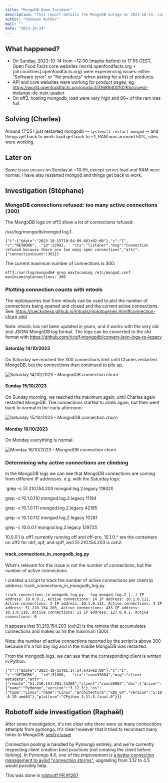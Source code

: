 ```yaml
---
title: "MongoDB Down Incident"
description: "This report details the MongoDB outage on 2023-10-14, caused by an excessive number of active connections. It covers the investigation using mtools and a custom script, identifying the source of connection issues, and the proposed resolution through a PyMongo upgrade."
author: "Unknown Author"
mail: ""
date: "2023-10-14"
---
```


## What happened?

* On Sunday, 2023-10-14 from ~12:00 (maybe before) to 17:55 CEST, Open Food Facts core websites (world.openfoodfacts.org + [all.countries].openfoodfacts.org) were experiencing issues: either "Software error" or "No products" when asking for a list of products.
* API and core websites were working for product pages, eg. https://world.openfoodfacts.org/product/3168930010265/cruesli-melange-de-noix-quaker
* On off3, hosting mongodb, load were very high and 80+ of the ram was full.

## Solving (Charles)
Around 17:55 I just restarted mongodb -- `systemctl restart mongod`  --  and things get back to work: load get back to ~1, RAM was arround 50%, sites were working.

## Later on
Same issue occurs on Sunday at ~10:55, except server load and RAM were normal. I have also restarted mongod and things get back to work.

## Investigation (Stéphane)

### MongoDB connections refused: too many active connections (300)

The MongoDB logs on off3 show a lot of connections refused:

/var/log/mongodb/mongod.log.1:

`{"t":{"$date":"2023-10-15T10:54:09.661+02:00"},"s":"I",  "c":"NETWORK",  "id":22942,   "ctx":"listener","msg":"Connection refused because there are too many open connections","attr":{"connectionCount":301}}`

The current maximum number of connections is 300:

`off3:/var/log/mongodb# grep maxIncoming /etc/mongod.conf 
  maxIncomingConnections: 300`

### Plotting connection counts with mtools

The mplotqueries tool from mtools can be used to plot the number of connections being opened and closed and the current active connections. See: https://rueckstiess.github.io/mtools/mplotqueries.html#connection-churn-plot

Note: mtools has not been updated in years, and it works with the very old (not JSON) MongoDB log format. The logs can be converted to the old format with https://github.com/ricojf-mongodb/convert-json-logs-to-legacy

#### Saturday 14/10/2023

On Saturday we reached the 300 connections limit until Charles restarted MongoDB, but the connections then continued to pile up.

![Saturday 14/10/2023 - MongodDB connection churn](../media/2023-10-14-mongodb-connections.png)

#### Sunday 15/10/2023

On Sunday morning, we reached the maximum again, until Charles again restarted MongoDB. The connections started to climb again, but then went back to normal in the early afternoon.

![Saturday 15/10/2023 - MongodDB connection churn](../media/2023-10-15-mongodb-connections.png)

#### Monday 16/10/2023

On Monday everything is normal.

![Monday 16/10/2023 - MongodDB connection churn](../media/2023-10-16-mongodb-connections.png)

### Determining why active connections are climbing

In the MongoDB logs we can see that MongoDB connections are coming from different IP addresses. e.g. with the Saturday logs:

`grep -c 51.210.154.203  mongod.log.2.legacy
119320

grep -c 10.1.0.110 mongod.log.2.legacy
11194

grep -c 10.1.0.111 mongod.log.2.legacy
42185

grep -c 10.1.0.112 mongod.log.2.legacy
10281

grep -c 10.0.0.1 mongod.log.2.legacy
129725`

10.0.0.1 is off1 currently running off and off-pro, 10.1.0.* are the containers on off2 for obf, opf, and opff, and 51.210.154.203 is ovh2.

#### track_connections_in_mongodb_log.py

What's relevant for this issue is not the number of connections, but the number of active connections.

I created a script to track the number of active connections per client ip address: track_connections_in_mongodb_log.py

`track_connections_in_mongodb_log.py --log mongod.log.2
[..]
IP address: 10.0.0.1, Active connections: 14
IP address: 10.1.0.112, Active connections: 3
IP address: 10.1.0.111, Active connections: 4
IP address: 51.210.154.203, Active connections: 433
IP address: 10.1.0.110, Active connections: 11
IP address: 127.0.0.1, Active connections: 0`

It appears that 51.210.154.203 (ovh2) is the remote that accumulates connections and makes us hit the maximum (300).

Note: the number of active connections reported by the script is above 300 because it's a full day log and in the middle MongoDB was restarted.

From the mongodb logs, we can see that the corresponding client is written in Python:

`{"t":{"$date":"2023-10-15T01:17:54.641+02:00"},"s":"I",  "c":"NETWORK",  "id":51800,   "ctx":"conn39884","msg":"client metadata","attr":{"remote":"51.210.154.203:43260","client":"conn39884","doc":{"driver":{"name":"PyMongo","version":"3.12.3"},"os":{"type":"Linux","name":"Linux","architecture":"x86_64","version":"5.10.0-19-amd64"},"platform":"CPython 3.11.5.final.0"}}}`

## Robotoff side investigation (Raphaël)

After some investigation, it's not clear why there were so many connections attempts from pymongo. It's clear however that it tried to reconnect many times to MongoDB: [sentry issue](https://openfoodfacts.sentry.io/issues/4339801224/events/92bac62eb9ea4ad1a38cb207af088060/?project=1415205)

Connection pooling is handled by Pymongo entirely, and we're currently respecting client creation best practices (not creating the client before forking).
In Pymongo 4.0, one of the improvement is [a better connection management to avoid "connection storms"](https://pymongo.readthedocs.io/en/stable/changelog.html#breaking-changes-in-4-0), upgrading from 3.12 to 4.5 would possibly help.

This was done in [robtooff PR #1267](https://github.com/openfoodfacts/robotoff/pull/1267)